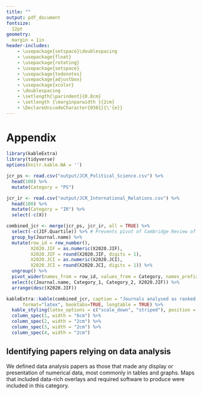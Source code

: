 ```yaml
---
title: ""
output: pdf_document
fontsize: 
  12pt
geometry:
  margin = 1in
header-includes:
    - \usepackage{setspace}\doublespacing
    - \usepackage{float}
    - \usepackage{rotating}
    - \usepackage{setspace}
    - \usepackage{todonotes}
    - \usepackage{adjustbox}
    - \usepackage{xcolor}
    - \doublespacing
    - \setlength{\parindent}{0.8cm}
    - \setlength {\marginparwidth }{2cm}
    - \DeclareUnicodeCharacter{0301}{\'{e}}
---
```


# Appendix
\singlespacing

```r
library(kableExtra)
library(tidyverse)
options(knitr.kable.NA = '')

jcr_ps <- read.csv("output/JCR_Political_Science.csv") %>%
  head(100) %>%
  mutate(Category = "PS")

jcr_ir <- read.csv("output/JCR_International_Relations.csv") %>%
  head(100) %>%
  mutate(Category = "IR") %>%
  select(-c(X))

combined_jcr <- merge(jcr_ps, jcr_ir, all = TRUE) %>%
  select(-c(JIF.Quartile)) %>% # Prevents pivot of Cambridge Review of International Affairs
  group_by(Journal.name) %>%
  mutate(row_id = row_number(),
         X2020.JIF = as.numeric(X2020.JIF),
         X2020.JIF = round(X2020.JIF, digits = 1),
         X2020.JCI = as.numeric(X2020.JCI),
         X2020.JCI = round(X2020.JCI, digits = 1)) %>%
  ungroup() %>%
  pivot_wider(names_from = row_id, values_from = Category, names_prefix = "Category_") %>%
  select(c(Journal.name, Category_1, Category_2, X2020.JIF)) %>%
  arrange(desc(X2020.JIF))

kableExtra::kable(combined_jcr, caption = "Journals analysed as ranked by Journal Citation Report 2020.",
      format="latex", booktabs=TRUE, longtable = TRUE) %>%
  kable_styling(latex_options = c("scale_down", "striped"), position = "center", font_size = 10) %>%
  column_spec(1, width = "6cm") %>%
  column_spec(2, width = "2cm") %>%
  column_spec(3, width = "2cm") %>%
  column_spec(4, width = "2cm")
```

\newpage
```{=tex}
\begin{figure}
  \centering
  \includegraphics[width=1\textwidth]{./graphs/stat_inf_svm_plot.png}
  \caption{Support vector machine (SVM) confusion matrix.}
\end{figure}
```

\newpage
```{=tex}
\begin{sidewaysfigure}
  \centering
  \includegraphics[width=1\textwidth]{./graphs/od_journal_all.png}
  \caption{Open data by journal.}
\end{sidewaysfigure}
```

\newpage
```{=tex}
\begin{sidewaysfigure}
  \centering
  \includegraphics[width=1\textwidth]{./graphs/od_journal_all_2020.png}
  \caption{Open data by journal in 2020.}
\end{sidewaysfigure}
```

\newpage
```{=tex}
\begin{figure}
  \centering
  \includegraphics[width=1\textwidth]{./graphs/od_journal_2020.png}
  \caption{Open data by journal (with over 20 statistical inference papers) in 2020.}
\end{figure}
```

\newpage
```{=tex}
\begin{sidewaysfigure}
  \centering
  \includegraphics[width=1\textwidth]{./graphs/prereg_journal_all.png}
  \caption{Preregistration by journal.}
\end{sidewaysfigure}
```

\newpage
```{=tex}
\begin{sidewaysfigure}
  \centering
  \includegraphics[width=1\textwidth]{./graphs/prereg_journal_all_2020.png}
  \caption{Preregistration by journal in 2020.}
\end{sidewaysfigure}
```

\newpage
```{=tex}
\begin{figure}
  \centering
  \includegraphics[width=1\textwidth]{./graphs/prereg_journal_2020.png}
  \caption{Preregistration by journal (with over 5 experimental papers) in 2020.}
\end{figure}
```

\newpage
```{=tex}
\begin{figure}
  \centering
  \includegraphics[width=1\textwidth]{./graphs/pd_time.png}
  \caption{Precarious data by year.}
\end{figure}
```

\newpage

## Identifying papers relying on data analysis
\doublespacing
We defined data analysis papers as those that made any display or presentation of numerical data, most commonly in tables and graphs. Maps that included data-rich overlays and required software to produce were included in this category.